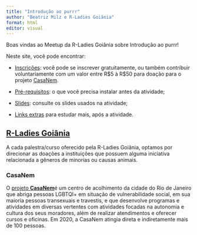 ```yaml
---
title: "Introdução ao purrr"
author: "Beatriz Milz e R-Ladies Goiânia"
format: html
editor: visual
---
```


Boas vindas ao Meetup da R-Ladies Goiânia sobre Introdução ao purrr!

Neste site, você pode encontrar:

-   [Inscrições](https://www.sympla.com.br/evento-online/introducao-ao-pacote-purrr/1871113): você pode se inscrever gratuitamente, ou também contribuir voluntariamente com um valor entre R\$5 à R\$50 para doação para o projeto [CasaNem](https://www.instagram.com/casanem_/).

```{=html}
<!-- -->
```
-   [Pré-requisitos](pre-requisitos.qmd): o que você precisa instalar antes da atividade;

-   [Slides](slide.qmd): consulte os slides usados na atividade;

-   [Links extras](links-extras.qmd) para estudar mais, após a atividade.

## [R-Ladies Goiânia](https://www.rladiesgyn.com/)

A cada palestra/curso oferecido pela R-Ladies Goiânia, optamos por direcionar as doações a instituições que possuem alguma iniciativa relacionada a gêneros de minorias ou causas animais.

### CasaNem

O [projeto **CasaNem**](https://www.instagram.com/casanem_/)é um centro de acolhimento da cidade do Rio de Janeiro que abriga pessoas LGBTQI+ em situação de vulnerabilidade social, em sua maioria pessoas transexuais e travestis, e que desenvolve programas e atividades em diversas vertentes com atividades focadas na autonomia e cultura dos seus moradores, além de realizar atendimentos e oferecer cursos e oficinas. Em 2020, a CasaNem atingia direta e indiretamente mais de 100 pessoas.
